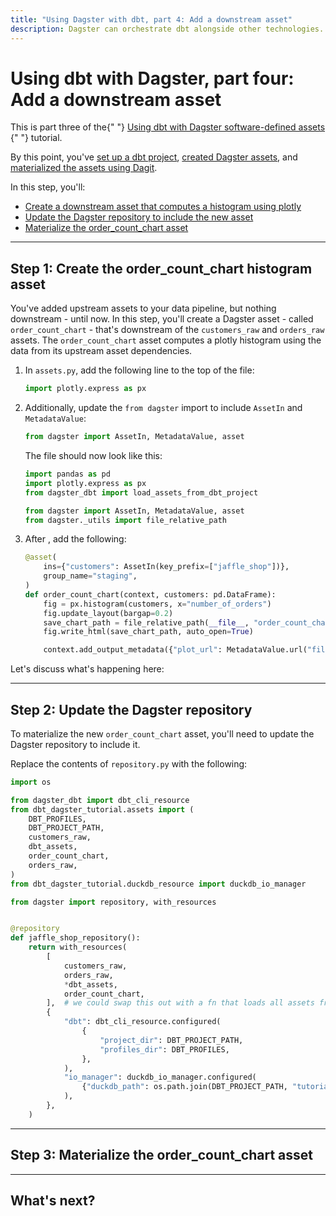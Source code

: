 ```yaml
---
title: "Using Dagster with dbt, part 4: Add a downstream asset"
description: Dagster can orchestrate dbt alongside other technologies.
---
```


# Using dbt with Dagster, part four: Add a downstream asset

<Note>
  This is part three of the{" "}
  <a href="/integrations/dbt/using-dbt-with-dagster">
    Using dbt with Dagster software-defined assets
  </a>{" "}
  tutorial.
</Note>

By this point, you've [set up a dbt project](/integrations/dbt/using-dbt-with-dagster/part-one), [created Dagster assets](/integrations/dbt/using-dbt-with-dagster/part-two), and [materialized the assets using Dagit](/integrations/dbt/using-dbt-with-dagster/part-three).

In this step, you'll:

- [Create a downstream asset that computes a histogram using plotly](#step-1-create-the-order_count_chart-histogram-asset)
- [Update the Dagster repository to include the new asset](#step-2-update-the-dagster-repository)
- [Materialize the order_count_chart asset](#step-3-materialize-the-order_count_chart-asset)

---

## Step 1: Create the order_count_chart histogram asset

You've added upstream assets to your data pipeline, but nothing downstream - until now. In this step, you'll create a Dagster asset - called `order_count_chart` - that's downstream of the `customers_raw` and `orders_raw` assets. The `order_count_chart` asset computes a plotly histogram using the data from its upstream asset dependencies.

1. In `assets.py`, add the following line to the top of the file:

   ```python
   import plotly.express as px
   ```

2. Additionally, update the `from dagster` import to include `AssetIn` and `MetadataValue`:

   ```python
   from dagster import AssetIn, MetadataValue, asset
   ```

   The file should now look like this:

   ```python
   import pandas as pd
   import plotly.express as px
   from dagster_dbt import load_assets_from_dbt_project

   from dagster import AssetIn, MetadataValue, asset
   from dagster._utils import file_relative_path
   ```

3. After <PyObject module="dagster_dbt" object="load_assets_from_dbt_project" />, add the following:

   ```python
   @asset(
       ins={"customers": AssetIn(key_prefix=["jaffle_shop"])},
       group_name="staging",
   )
   def order_count_chart(context, customers: pd.DataFrame):
       fig = px.histogram(customers, x="number_of_orders")
       fig.update_layout(bargap=0.2)
       save_chart_path = file_relative_path(__file__, "order_count_chart.html")
       fig.write_html(save_chart_path, auto_open=True)

       context.add_output_metadata({"plot_url": MetadataValue.url("file://" + save_chart_path)})
   ```

Let's discuss what's happening here:

<TODO></TODO>

---

## Step 2: Update the Dagster repository

To materialize the new `order_count_chart` asset, you'll need to update the Dagster repository to include it.

Replace the contents of `repository.py` with the following:

```python
import os

from dagster_dbt import dbt_cli_resource
from dbt_dagster_tutorial.assets import (
    DBT_PROFILES,
    DBT_PROJECT_PATH,
    customers_raw,
    dbt_assets,
    order_count_chart,
    orders_raw,
)
from dbt_dagster_tutorial.duckdb_resource import duckdb_io_manager

from dagster import repository, with_resources


@repository
def jaffle_shop_repository():
    return with_resources(
        [
            customers_raw,
            orders_raw,
            *dbt_assets,
            order_count_chart,
        ],  # we could swap this out with a fn that loads all assets from a file/module
        {
            "dbt": dbt_cli_resource.configured(
                {
                    "project_dir": DBT_PROJECT_PATH,
                    "profiles_dir": DBT_PROFILES,
                },
            ),
            "io_manager": duckdb_io_manager.configured(
                {"duckdb_path": os.path.join(DBT_PROJECT_PATH, "tutorial.duckdb")}
            ),
        },
    )
```

---

## Step 3: Materialize the order_count_chart asset

<TODO></TODO>

---

## What's next?

<TODO></TODO>
